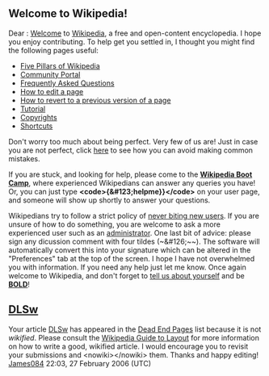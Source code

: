 <article id="4219979" title=User talk:WilliamCaban>
	<talkpage id="4219979" title="User talk:WilliamCaban">
== '''Welcome to Wikipedia!''' ==
Dear {{PAGENAME}}:
[[Wikipedia:Welcome, newcomers|Welcome]] to [[Wikipedia]], a free and open-content encyclopedia.  I hope you enjoy contributing.  To help get you settled in, I thought you might find the following pages useful:

* [[Wikipedia:Five pillars|Five Pillars of Wikipedia]]
* [[Wikipedia:Community Portal|Community Portal]]
* [[Wikipedia:FAQ|Frequently Asked Questions]]
* [[Wikipedia:How to edit a page|How to edit a page]]
* [[Wikipedia:Revert|How to revert to a previous version of a page]]
* [[Wikipedia:Tutorial|Tutorial]]
* [[Wikipedia:Copyrights|Copyrights]]
* [[Wikipedia:Shortcuts|Shortcuts]]

Don't worry too much about being perfect.  Very few of us are!  Just in case you are not perfect, click [[Wikipedia:Avoiding common mistakes|here]] to see how you can avoid making common mistakes.

If you are stuck, and looking for help, please come to the '''[[Wikipedia:Boot Camp|Wikipedia Boot Camp]]''', where experienced Wikipedians can answer any queries you have! Or, you can just type '''&lt;code&gt;{&amp;#123;helpme}}&lt;/code&gt;''' on your user page, and someone will show up shortly to answer your questions. 

Wikipedians try to follow a strict policy of [[Wikipedia:Please do not bite the newcomers|never biting new users]].  If you are unsure of how to do something, you are welcome to ask a more experienced user such as an [[Wikipedia:Administrator|administrator]].  One last bit of advice: please sign any dicussion comment with four tildes (~&amp;#126;~~).  The software will automatically convert this into your signature which can be altered in the &quot;Preferences&quot; tab at the top of the screen.  I hope I have not overwhelmed you with information.  If you need any help just let me know.  Once again welcome to Wikipedia, and don't forget to [[Wikipedia:User page|tell us about yourself]] and be [[Wikipedia:Bold|'''BOLD''']]!

==[[DLSw]]==

Your article [[DLSw]] has appeared in the [[WP:DEP|Dead End Pages]] list because it is not ''wikified''.  Please consult the [[WP:GTL|Wikipedia Guide to Layout]] for more information on how to write a good, wikified article.  I would encourage you to revisit your submissions and &lt;nowiki&gt;{{wikify}}&lt;/nowiki&gt; them.  Thanks and happy editing! [[User:James084|James084]] 22:03, 27 February 2006 (UTC)
	</talkpage>
</article>
